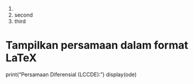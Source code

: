 

1. 


2. second
3. third

# Tampilkan persamaan dalam format LaTeX
print("Persamaan Diferensial (LCCDE):")
display(ode)
